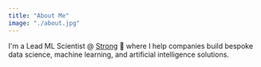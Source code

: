 ```yaml
---
title: "About Me"
image: "./about.jpg"
---
```



I'm a Lead ML Scientist @ <a href="https://strong.io" target="_blank" rel="nofollow noopener noreferrer" aria-label="External Link"><Underlining>Strong</Underlining></a> 💪 where I help companies build bespoke data science, machine learning, and artificial intelligence solutions.